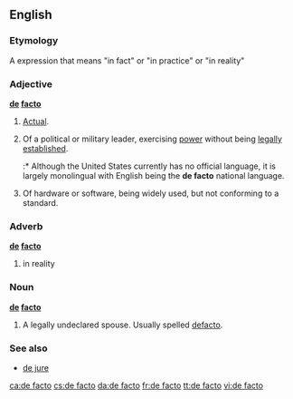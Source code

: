 {{see|defacto}}
{{wikipedia}}

==English==

===Etymology===
A {{L.}} expression that means "in fact" or "in practice" or "in reality"

===Adjective===
'''[[de]] [[facto]]'''

# [[actual|Actual]].
# {{cattag|politics|military}} Of a political or military leader, exercising [[power]] without being [[legally]] [[establish]]ed.
#:* Although the United States currently has no official language, it is largely monolingual with English being the '''de facto''' national language.
# {{cattag|computing}} Of hardware or software, being widely used, but not conforming to a standard.

===Adverb===
'''[[de]] [[facto]]'''

# in reality

===Noun===

'''[[de]] [[facto]]'''

# {{Australia}} A legally undeclared spouse. Usually spelled [[defacto]].

===See also===
* [[de jure]]

[[ca:de facto]]
[[cs:de facto]]
[[da:de facto]]
[[fr:de facto]]
[[tt:de facto]]
[[vi:de facto]]